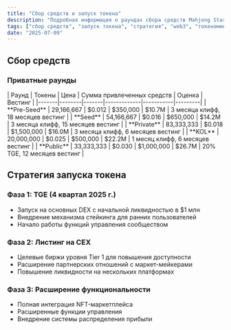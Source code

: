 ```yaml
---
title: "Сбор средств и запуск токена"
description: "Подробная информация о раундах сбора средств Mahjong Stars, стратегии запуска токена и поэтапном развертывании $MJS."
tags: ["сбор средств", "запуск токена", "стратегия", "web3", "токеномика"]
date: "2025-07-09"
---
```



## Сбор средств

### Приватные раунды

<Card className='mt-4 w-fit'>
| Раунд | Токены | Цена | Сумма привлеченных средств | Оценка | Вестинг |
|-------|--------|-------|-------------|-----------|---------|
| **Pre-Seed** | 29,166,667 | $0.012 | $350,000 | $10.7M | 3 месяца клифф, 18 месяцев вестинг |
| **Seed** | 54,166,667 | $0.016 | $650,000 | $14.2M | 3 месяца клифф, 15 месяцев вестинг |
| **Private** | 83,333,333 | $0.018 | $1,500,000 | $16.0M | 3 месяца клифф, 6 месяцев вестинг |
| **KOL** | 20,000,000 | $0.025 | $500,000 | $22.2M | 1 месяц клифф, 6 месяцев вестинг |
| **Public** | 33,333,333 | $0.030 | $1,000,000 | $26.7M | 20% TGE, 12 месяцев вестинг |
</Card>

## Стратегия запуска токена

### Фаза 1: TGE (4 квартал 2025 г.)
- Запуск на основных DEX с начальной ликвидностью в $1 млн
- Внедрение механизма стейкинга для ранних пользователей
- Начало работы функций управления сообществом

### Фаза 2: Листинг на CEX
- Целевые биржи уровня Tier 1 для повышения доступности
- Расширение партнерских отношений с маркет-мейкерами
- Повышение ликвидности на нескольких платформах

### Фаза 3: Расширение функциональности
- Полная интеграция NFT-маркетплейса
- Расширенные функции управления
- Внедрение системы распределения прибыли